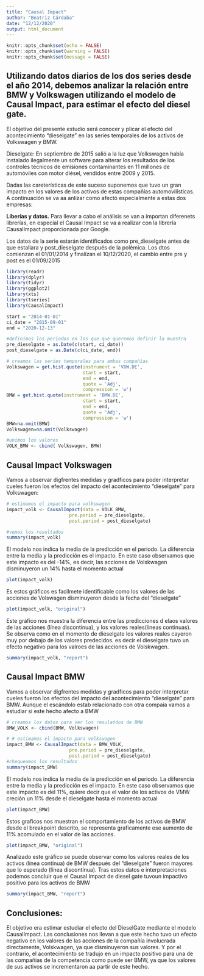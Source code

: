 ```yaml
---
title: "Causal Impact"
author: "Beatriz Cárdaba"
date: "12/12/2020"
output: html_document
---
```



```r
knitr::opts_chunk$set(echo = FALSE)
knitr::opts_chunk$set(warning = FALSE)
knitr::opts_chunk$set(message = FALSE)
```

## Utilizando datos diarios de los dos series desde el año 2014, debemos analizar la relación entre BMW y Volkswagen utilizando el modelo de Causal Impact, para estimar el efecto del diesel gate.

El objetivo del presente estudio será conocer y plicar el efecto del acontecimiento "dieselgate" en las series temporales de los activos de Volkswagen y BMW. 

Dieselgate: En septiembre de 2015 salió a la luz que Volkswagen había instalado ilegalmente un software para alterar los resultados de los controles técnicos de emisiones contaminantes en 11 millones de automóviles con motor diésel, vendidos entre 2009 y 2015.

Dadas las careterísticas de este suceso suponemos que tuvo un gran impacto en los valores de los activos de estas compañías automovilísticas. A continuación se va aa anlizar como afectó especialmente a estas dos empresas:

__Liberías y datos.__
Para llevar a cabo el análisis se van a importan diferenets librerías, en especial el Causal Impact se va a realizar con la librería CausalImpact proporcionada por Google.

Los datos de la serie estarán identificados como pre_dieselgate antes de que estallara y post_dieselgate después de la polémica. Los dtos comienzan el 01/01/2014 y finalizan el 10/12/2020, el cambio entre pre y post es el 01/09/2015


```r
library(readr)
library(dplyr)
library(tidyr)
library(ggplot2)
library(xts)
library(tseries)
library(CausalImpact)
```


```r
start = "2014-01-01"
ci_date = "2015-09-01"
end = "2020-12-13"

#definimos los periodos en los que que queremos definir la muestra
pre_dieselgate = as.Date(c(start, ci_date))
post_dieselgate = as.Date(c(ci_date, end))
```


```r
# creamos las series temporales para ambas compañías
Volkswagen = get.hist.quote(instrument = 'VOW.DE',
                            start = start,
                            end = end,
                            quote = 'Adj',
                            compression = 'w')
BMW = get.hist.quote(instrument = 'BMW.DE',
                            start = start,
                            end = end,
                            quote = 'Adj',
                            compression = 'w')
BMW=na.omit(BMW)
Volkswagen=na.omit(Volkswagen)
```


```r
#unimos los valores 
VOLK_BMW <- cbind( Volkswagen, BMW)
```


## Causal Impact Volkswagen

Vamos a observar digfrentes medidas y gradficos para poder interpretar cueles fueron los efectos del impacto del acontecimiento "dieselgate" para Volkswagen:

```r
# estimamos el impacto para volkswagen
impact_volk <- CausalImpact(data = VOLK_BMW,
                       pre.period = pre_dieselgate,
                       post.period = post_dieselgate)

#vemos los resultados
summary(impact_volk)


```


El modelo nos indica la media de la predicción en el periodo. La diiferencia entre la media y la predicción es el impacto. 
En este caso observamos que este impacto es del -14%, es decir, las acciones de Volskwagen disminuyeron un 14% hasta el momento actual


```r
plot(impact_volk)
```

Es estos gráficos es facilmete identificable como los valores de las acciones de Volswagen disminuyeron desde la fecha del "dieselgate"



```r
plot(impact_volk, "original")
```



Este gráfico nos muestra la diferencia entre las predicciones d elaos valores de las acciones (línea discontinua), y los valores reales(lineas continuas). Se observa como en el momento de dieselgate los valores reales cayeron muy por debajo de los valores predecidos. es decir el dieselgate tuvo un efecto negativo para los valroes de las acciones de Volskwagen.



```r
summary(impact_volk, "report")
```


## Causal Impact BMW
Vamos a observar digfrentes medidas y gradficos para poder interpretar cueles fueron los efectos del impacto del acontecimiento "dieselgate" para BMW. Aunque el escándolo estab relacionado con otra compaía vamos a estudiar si este hecho afecto a BMW

```r
# creamos los datos para ver los resulatdos de BMW
BMW_VOLK <- cbind(BMW, Volkswagen)
```




```r
# # estimamos el impacto para volkswagen
impact_BMW <- CausalImpact(data = BMW_VOLK,
                       pre.period = pre_dieselgate,
                       post.period = post_dieselgate)
#chequeamos los resultados
summary(impact_BMW)


```


El modelo nos indica la media de la predicción en el periodo. La diiferencia entre la media y la predicción es el impacto. 
En este caso observamos que este impacto es del 11%, quiere decir que el valor de los activos de VMW creción un 11% desde el dieselgate hasta el momento actual


```r
plot(impact_BMW)
```


Estos graficos nos muestran el comportamiento de los activos de BMW desde el breakpoint descrito, se representa graficamente ese aumento de 11% acomulado en el valor de las acciones.



```r
plot(impact_BMW, "original")
```


Analizado este gráfico se puede observar como los valores reales de los activos (línea continua) de BMW después del "dieselgate" fueron mayores que lo esperado (línea discontínua). Tras estos datos e interpretaciones podemos concluir que el Causal Impact de diesel gate tuvoun impactivo positivo para los activos de BMW



```r
summary(impact_BMW, "report")
```


## Conclusiones:

El objetivo era estimar estudiar el efecto del DieselGate mediante el modelo CausalImpact. Las conclusiones nos llevan a que este hecho tuvo un efecto negativo en los valores de las acciones de la compañía involucrada directamente, Volskwagen, ya que disminuyeron sus valores. Y por el contrario, el acontecimiento se tradujo en un impacto positivo para una de las compañias de la competencia como puede ser BMW, ya que los valores de sus activos se incrementaron aa partir de este hecho.
